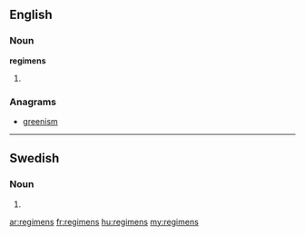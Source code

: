 ==English==

===Noun===
'''regimens'''

# {{plural of|[[regimen]]}}

===Anagrams===
* [[greenism#English|greenism]]

----

==Swedish==

===Noun===
{{infl|sv|noun form}}

# {{sv-noun-form-def-gen|regim}}

[[ar:regimens]]
[[fr:regimens]]
[[hu:regimens]]
[[my:regimens]]